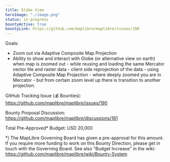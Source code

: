 ```yaml
---
title: Globe View
heroImage: "./image.png"
status: in-progress
bountyActive: true
bountyLink: https://github.com/maplibre/maplibre/issues/190
---
```


Goals:

- Zoom out via Adaptive Composite Map Projection
- Ability to show and interact with Globe (or alternative view on earth) when map is zoomed out - while reusing and loading the same Mercator vector tile and raster data - client side reprojection of the data - using Adaptive Composite Map Projection - where deeply zoomed you are in Mercator - but from certain zoom level up there is transition to another projection.

GitHub Tracking Issue (💰 Bounties): https://github.com/maplibre/maplibre/issues/190

Bounty Proposal Discussion: https://github.com/maplibre/maplibre/discussions/161

Total Pre-Approved\* Budget: USD 20,000

\*) The MapLibre Governing Board has given a pre-approval for this amount. If you require more funding to work on this Bounty Direction, please get in touch with the Governing Board. See also "Budget Increase" in the wiki: https://github.com/maplibre/maplibre/wiki/Bounty-System
